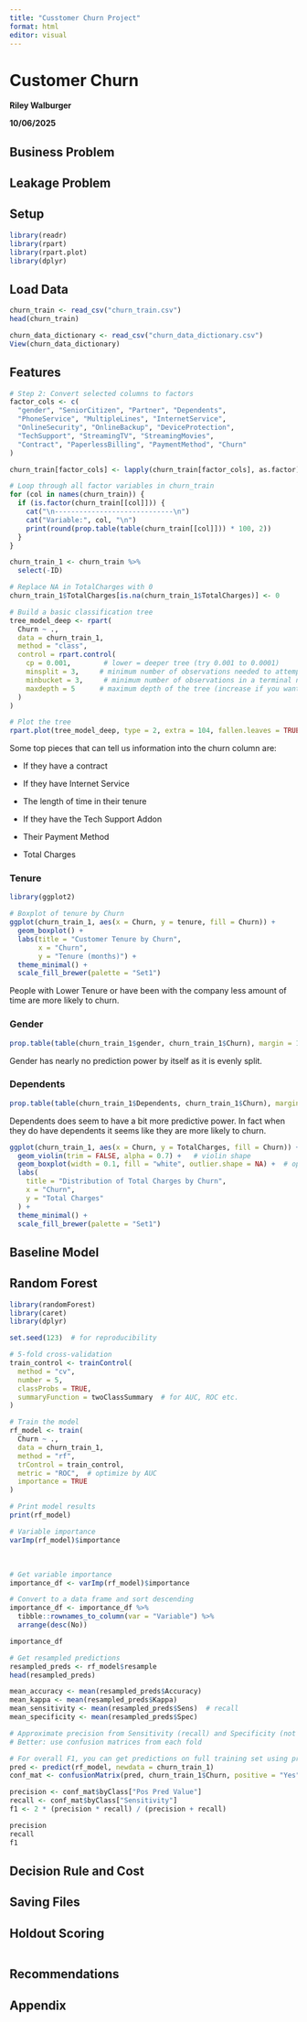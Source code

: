 ---
title: "Cusstomer Churn Project"
format: html
editor: visual
---

# Customer Churn

**Riley Walburger**

**10/06/2025**

## Business Problem

## Leakage Problem

## Setup

```{r}
library(readr)
library(rpart)
library(rpart.plot)
library(dplyr)
```

## Load Data

```{r}

churn_train <- read_csv("churn_train.csv")
head(churn_train)
```

```{r}
churn_data_dictionary <- read_csv("churn_data_dictionary.csv")
View(churn_data_dictionary)
```

## Features

```{r}
# Step 2: Convert selected columns to factors
factor_cols <- c(
  "gender", "SeniorCitizen", "Partner", "Dependents",
  "PhoneService", "MultipleLines", "InternetService",
  "OnlineSecurity", "OnlineBackup", "DeviceProtection",
  "TechSupport", "StreamingTV", "StreamingMovies",
  "Contract", "PaperlessBilling", "PaymentMethod", "Churn"
)

churn_train[factor_cols] <- lapply(churn_train[factor_cols], as.factor)
```

```{r}
# Loop through all factor variables in churn_train
for (col in names(churn_train)) {
  if (is.factor(churn_train[[col]])) {
    cat("\n-----------------------------\n")
    cat("Variable:", col, "\n")
    print(round(prop.table(table(churn_train[[col]])) * 100, 2))
  }
}
```

```{r}
churn_train_1 <- churn_train %>%
  select(-ID)
```

```{r}
# Replace NA in TotalCharges with 0
churn_train_1$TotalCharges[is.na(churn_train_1$TotalCharges)] <- 0
```

```{r}

# Build a basic classification tree
tree_model_deep <- rpart(
  Churn ~ .,
  data = churn_train_1,
  method = "class",
  control = rpart.control(
    cp = 0.001,        # lower = deeper tree (try 0.001 to 0.0001)
    minsplit = 3,     # minimum number of observations needed to attempt a split
    minbucket = 3,     # minimum number of observations in a terminal node
    maxdepth = 5      # maximum depth of the tree (increase if you want more levels)
  )
)

# Plot the tree
rpart.plot(tree_model_deep, type = 2, extra = 104, fallen.leaves = TRUE)
```

Some top pieces that can tell us information into the churn column are:

-   If they have a contract

-   If they have Internet Service

-   The length of time in their tenure

-   If they have the Tech Support Addon

-   Their Payment Method

-   Total Charges

### Tenure

```{r}
library(ggplot2)

# Boxplot of tenure by Churn
ggplot(churn_train_1, aes(x = Churn, y = tenure, fill = Churn)) +
  geom_boxplot() +
  labs(title = "Customer Tenure by Churn",
       x = "Churn",
       y = "Tenure (months)") +
  theme_minimal() +
  scale_fill_brewer(palette = "Set1")

```

People with Lower Tenure or have been with the company less amount of time are more likely to churn.

### Gender

```{r}
prop.table(table(churn_train_1$gender, churn_train_1$Churn), margin = 1)


```

Gender has nearly no prediction power by itself as it is evenly split.

### Dependents

```{r}
prop.table(table(churn_train_1$Dependents, churn_train_1$Churn), margin = 1)

```

Dependents does seem to have a bit more predictive power. In fact when they do have dependents it seems like they are more likely to churn.

```{r}

ggplot(churn_train_1, aes(x = Churn, y = TotalCharges, fill = Churn)) +
  geom_violin(trim = FALSE, alpha = 0.7) +   # violin shape
  geom_boxplot(width = 0.1, fill = "white", outlier.shape = NA) +  # optional: boxplot inside
  labs(
    title = "Distribution of Total Charges by Churn",
    x = "Churn",
    y = "Total Charges"
  ) +
  theme_minimal() +
  scale_fill_brewer(palette = "Set1")
```

## Baseline Model

## Random Forest

```{r}
library(randomForest)
library(caret)
library(dplyr)

set.seed(123)  # for reproducibility

# 5-fold cross-validation
train_control <- trainControl(
  method = "cv",
  number = 5,
  classProbs = TRUE,
  summaryFunction = twoClassSummary  # for AUC, ROC etc.
)
```

```{r}
# Train the model
rf_model <- train(
  Churn ~ .,
  data = churn_train_1,
  method = "rf",
  trControl = train_control,
  metric = "ROC",  # optimize by AUC
  importance = TRUE
)
```

```{r}
# Print model results
print(rf_model)

# Variable importance
varImp(rf_model)$importance
```

\

```{r}
# Get variable importance
importance_df <- varImp(rf_model)$importance

# Convert to a data frame and sort descending
importance_df <- importance_df %>%
  tibble::rownames_to_column(var = "Variable") %>%
  arrange(desc(No))

importance_df

```

```{r}
# Get resampled predictions
resampled_preds <- rf_model$resample
head(resampled_preds)

```

```{r}
mean_accuracy <- mean(resampled_preds$Accuracy)
mean_kappa <- mean(resampled_preds$Kappa)
mean_sensitivity <- mean(resampled_preds$Sens)  # recall
mean_specificity <- mean(resampled_preds$Spec)

```

```{r}
# Approximate precision from Sensitivity (recall) and Specificity (not exact)
# Better: use confusion matrices from each fold

# For overall F1, you can get predictions on full training set using predict:
pred <- predict(rf_model, newdata = churn_train_1)
conf_mat <- confusionMatrix(pred, churn_train_1$Churn, positive = "Yes")

precision <- conf_mat$byClass["Pos Pred Value"]
recall <- conf_mat$byClass["Sensitivity"]
f1 <- 2 * (precision * recall) / (precision + recall)

precision
recall
f1

```

## Decision Rule and Cost

## Saving Files

## Holdout Scoring

```{r}

```

## Recommendations

## Appendix
